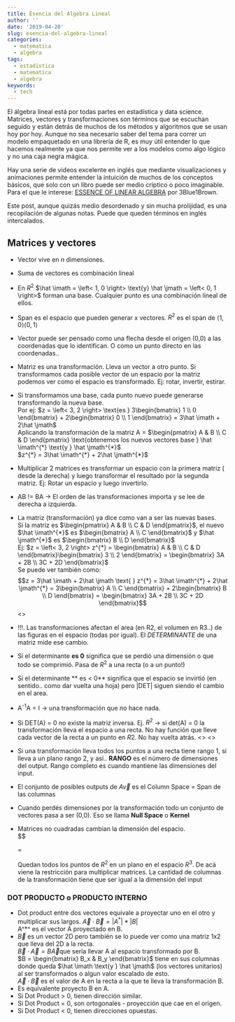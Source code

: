 ```yaml
---
title: Esencia del Algebra Lineal
author: ''
date: '2019-04-20'
slug: esencia-del-algebra-lineal
categories:
  - matematica
  - algebra
tags:
  - estadistica
  - matematica
  - algebra
keywords:
  - tech
---
```



El álgebra lineal está por todas partes en estadística y data science. Matrices, vectores y transformaciones son términos que se escuchan seguido y están detrás de muchos de los métodos y algoritmos que se usan hoy por hoy. Aunque no sea necesario saber del tema para correr un modelo empaquetado en una librería de R, es muy útil entender lo que hacemos realmente ya que nos permite ver a los modelos como algo lógico y no una caja negra mágica.

Hay una serie de videos excelente en inglés que mediante visualizaciones y animaciones permite entender la intuición de muchos de los conceptos básicos, que solo con un libro puede ser medio críptico o poco imaginable.
Para el que le interese: [ESSENCE OF LINEAR ALGEBRA](https://www.youtube.com/playlist?list=PLZHQObOWTQDPD3MizzM2xVFitgF8hE_ab) por 3Blue1Brown.

Este post, aunque quizás medio desordenado y sin mucha prolijidad, es una recopilación de algunas notas. Puede que queden términos en inglés intercalados.

## Matrices y vectores

* Vector vive en *n* dimensiones.
* Suma de vectores es combinación lineal
* En $R^{2}$ $\hat \imath = \left< 1, 0 \right> \text{y} \hat \jmath = \left< 0, 1 \right>$ forman una base. Cualquier punto es una combinación lineal de ellos.     
* Span es el espacio que pueden generar x vectores. $R^{2}$ es el span de  $\left< 1, 0 \right> \left< 0, 1 \right>$
* Vector puede ser pensado como una flecha desde el origen (0,0) a las coordenadas que lo identifican. O como un punto directo en las coordenadas..
* Matriz es una transformación. Lleva un vector a otro punto. Si transformamos cada posible vector de un espacio por la matriz podemos ver como el espacio es transformado. Ej: rotar, invertir, estirar.
* Si transformamos una base, cada punto nuevo puede generarse transformando la nueva base.   
Por ej: $z = \left< 3, 2 \right> \text{es } 3\begin{bmatrix} 1 \\ 0 \end{bmatrix} + 2\begin{bmatrix} 0 \\ 1 \end{bmatrix} = 3\hat \imath + 2\hat \jmath$  
Aplicando la transformación de la matriz A = $\begin{pmatrix} A & B \\ C & D \end{pmatrix} \text{obtenemos los nuevos vectores base } \hat \imath^{*} \text{y } \hat \jmath^{*}$  
$z^{*} = 3\hat \imath^{*} + 2\hat \jmath^{*}$ 
* Multiplicar 2 matrices es transformar un espacio con la primera matriz ( desde la derecha) y luego transformar el resultado por la segunda matriz. Ej: Rotar un espacio y luego invertirlo.
* AB != BA -> El orden de las transformaciones importa y se lee de derecha a izquierda.
* La matriz (transformación) ya dice como van a ser las nuevas bases.  
Si la matriz es $\begin{pmatrix} A & B \\ C & D \end{pmatrix}$, el nuevo $\hat \imath^{*}$ es $\begin{bmatrix} A \\ C \end{bmatrix}$ y $\hat \jmath^{*}$ es $\begin{bmatrix} B \\ D \end{bmatrix}$  
Ej: $z = \left< 3, 2 \right>  z^{*} =  \begin{bmatrix} A & B \\ C & D \end{bmatrix}\begin{bmatrix} 3 \\ 2 \end{bmatrix} = \begin{bmatrix} 3A + 2B \\ 3C + 2D \end{bmatrix}$  
Se puede ver también como:  $$z = 3\hat \imath + 2\hat \jmath \text{  }  z^{*} = 3\hat \imath^{*} + 2\hat \jmath^{*} = 3\begin{bmatrix} A \\ C \end{bmatrix} + 2\begin{bmatrix} B \\ D \end{bmatrix} = \begin{bmatrix} 3A + 2B \\ 3C + 2D \end{bmatrix}$$
<\br>

* !!!. Las transformaciones afectan el area (en R2, el volumen en R3..) de las figuras en el espacio (todas por igual). El *DETERMINANTE* de una matriz mide ese cambio.
* Si el determinante **es 0** significa que se perdió una dimensión o que todo se comprimió. Pasa de $R^{2}$ a una recta (o a un punto!)
* Si el determinante ** es < 0** significa que el espacio se invirtió (en sentido.. como dar vuelta una hoja) pero |DET| siguen siendo el cambio en el area.
* A^-1^A = I -> una transformación que no hace nada.
* Si DET(A) = 0 no existe la matriz inversa. Ej. $R^{2}$ -> si det(A) = 0 la transformación lleva el espacio a una recta. No hay función que lleve cada vector de la recta a un punto en $R{2}$. No hay vuelta atrás.
<\br>
<\br>

* Si una transformación lleva todos los puntos a una recta tiene rango 1, si lleva a un plano rango 2, y así.. **RANGO** es el número de dimensiones del output. Rango completo es cuando mantiene las dimensiones del input.
* El conjunto de posibles outputs de $A\vec v$ es el Column Space = Span de las columnas
* Cuando perdés dimensiones por la transformación todo un conjunto de vectores pasa a ser (0,0). Eso se llama **Null Space** o **Kernel**
* Matrices no cuadradas cambian la dimensión del espacio.  
$$\begin{bmatrix} A & D \\ B & E \\ C & F \end{bmatrix} \begin{bmatrix} 1 \\ 1 \end{bmatrix} = \begin{bmatrix} A + D \\ B + E \\ C + F \end{bmatrix}  
Quedan todos los puntos de $R^{2}$ en un plano en el espacio $R^{3}$. De acá viene la restricción para multiplicar matrices. La cantidad de columnas de la transformación tiene que ser igual a la dimensión del input

### DOT PRODUCTO o PRODUCTO INTERNO

* Dot product entre dos vectores equivale a proyectar uno en el otro y multiplicar sus largos. $\vec A \cdot \vec B = |A^{*}| * |B|$  
A^*^ es el vector A proyectado en B.
* $\vec B$ es un vector 2D pero también se lo puede ver como una matriz 1x2 que lleva del 2D a la recta.  
$\vec B \cdot \vec A = B \vec A \text{que sería llevar A al espacio transformado por B.}$  
$B = \begin{bmatrix} B_x & B_y \end{bmatrix}$ tiene en sus columnas donde queda $\hat \imath \text{y } \hat \jmath$ (los vectores unitarios) al ser transformados o algun valor escalado de esto.  
$\vec A \cdot \vec B$ es el valor de A en la recta a la que te lleva la transformación B.
* Es equivalente proyecto B en A.
* Si Dot Product > 0, tienen dirección similar.
* Si Dot Product = 0, son ortogonales - proyección que cae en el origen.
* Si Dot Product < 0, tienen direcciones opuestas.


